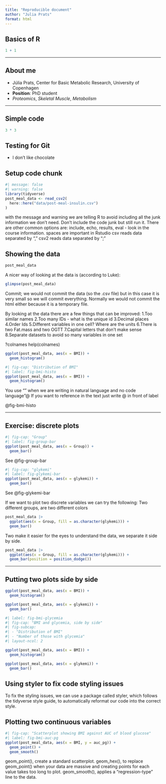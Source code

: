 ```yaml
---
title: "Reproducible document"
author: "Julia Prats"
format: html
---
```


## Basics of R

```r
1 + 1
```
---

## About me
- Júlia Prats, Center for Basic Metabolic Research, University of Copenhagen
- **Position**: PhD student
- *Proteomics*, *Skeletal Muscle*, *Metabolism*

---

## Simple code
```r
3 * 3
```

## Testing for Git
- I don't like chocolate 


## Setup code chunk

```r
#| message: false
#| warning: false
library(tidyverse)
post_meal_data <- read_csv2(
  here::here("data/post-meal-insulin.csv")
)
```
with the message and warning we are telling R to avoid including all the junk information we don't need. Don't include the code junk but still run it. There are other common options are: include, echo, results, eval - look in the course information. 
spaces are important in Rstudio
csv reads data separated by ","
csv2 reads data separated by ";"


## Showing the data 

```r
post_meal_data
```

A nicer way of looking at the data is (according to Luke): 

```r
glimpse(post_meal_data)
```

Commit; we would not commit the data (so the .csv file) but in this case it is very small so we will commit everything. Normally we would not commit the html either because it is a temporary file. 

By looking at the data there are a few things that can be improved:
1.Too similar names
2.Too many IDs - what is the unique id
3.Decimal places
4.Order Ids
5.Different variables in one cell? Where are the units
6.There is two Fat.mass and two OGTT 
7.Capital letters that don't make sense
8.Separate datasets to avoid so many variables in one set


?colnames
help(colnames)

```r
ggplot(post_meal_data, aes(x = BMI)) +
  geom_histogram()
```



```r
#| fig-cap: "Distribution of BMI"
#| label: fig-bmi-histo
ggplot(post_meal_data, aes(x = BMI)) +
  geom_histogram()
```
You use "" when we are writing in natural language and no code language"@
If you want to reference in the text just write @ in front of label

@fig-bmi-histo

---

## Exercise: discrete plots

```r
#| fig-cap: "Group"
#| label: fig-group-bar
ggplot(post_meal_data, aes(x = Group)) +
  geom_bar()
```

See @fig-group-bar

```r
#| fig-cap: "glykemi"
#| label: fig-glykemi-bar
ggplot(post_meal_data, aes(x = glykemi)) +
  geom_bar()
```

See @fig-glykemi-bar

If we want to plot two discrete variables we can try the following:
Two different groups, are two different colors

```r
post_meal_data |>
  ggplot(aes(x = Group, fill = as.character(glykemi))) +
  geom_bar()
```
Two make it easier for the eyes to understand the data, we separate it side by side. 

```r
post_meal_data |>
  ggplot(aes(x = Group, fill = as.character(glykemi))) +
  geom_bar(position = position_dodge())
```

---

## Putting two plots side by side

```r
ggplot(post_meal_data, aes(x = BMI)) +
  geom_histogram()
```

```r
ggplot(post_meal_data, aes(x = glykemi)) +
  geom_bar()
```

```r
#| label: fig-bmi-glycemia
#| fig-cap: "BMI and glycemia, side by side"
#| fig-subcap:
#| - "Distribution of BMI"
#| - "Number of those with glycemia"
#| layout-ncol: 2

ggplot(post_meal_data, aes(x = BMI)) +
  geom_histogram()

ggplot(post_meal_data, aes(x = glykemi)) +
  geom_bar()
```


## Using styler to fix code styling issues

To fix the styling issues, we can use a package called styler, which follows the tidyverse style guide, to automatically reformat our code into the correct style.

## Plotting two continuous variables

```r
#| fig-cap: "Scatterplot showing BMI against AUC of blood glucose"
#| label: fig-bmi-auc-pg
ggplot(post_meal_data, aes(x = BMI, y = auc_pg)) +
  geom_point() + 
  geom_smooth()
```

geom_point(), create a standard scatterplot.
geom_hex(), to replace geom_point() when your data are massive and creating points for each value takes too long to plot.
geom_smooth(), applies a “regression-type” line to the data.




